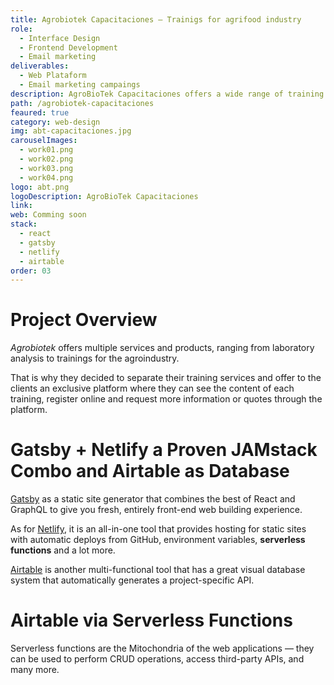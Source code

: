 ```yaml
---
title: Agrobiotek Capacitaciones — Trainigs for agrifood industry
role:
  - Interface Design
  - Frontend Development
  - Email marketing
deliverables:
  - Web Plataform
  - Email marketing campaings
description: AgroBioTek Capacitaciones offers a wide range of training on topical issues for the agrifood industry, trainings can be at the food processing plant facilities or open to the public in hotels or convention centers.
path: /agrobiotek-capacitaciones
feaured: true
category: web-design
img: abt-capacitaciones.jpg
carouselImages:
  - work01.png
  - work02.png
  - work03.png
  - work04.png
logo: abt.png
logoDescription: AgroBioTek Capacitaciones
link:
web: Comming soon
stack:
  - react
  - gatsby
  - netlify
  - airtable
order: 03
---
```


# Project Overview

_Agrobiotek_ offers multiple services and products, ranging from laboratory analysis to trainings for the agroindustry.

That is why they decided to separate their training services and offer to the clients an exclusive platform where they can see the content of each training, register online and request more information or quotes through the platform.

# Gatsby + Netlify a Proven JAMstack Combo and Airtable as Database

[Gatsby](https://www.gatsbyjs.org/) as a static site generator that combines the best of React and GraphQL to give you fresh, entirely front-end web building experience.

As for [Netlify](https://www.netlify.com/), it is an all-in-one tool that provides hosting for static sites with automatic deploys from GitHub, environment variables, **serverless functions** and a lot more.

[Airtable](https://airtable.com/) is another multi-functional tool that has a great visual database system that automatically generates a project-specific API.

# Airtable via Serverless Functions

Serverless functions are the Mitochondria of the web applications — they can be used to perform CRUD operations, access third-party APIs, and many more.
